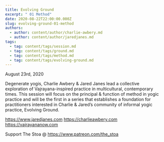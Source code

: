 ```yaml
---
title: Evolving Ground
excerpt: " 01 Method"
date: 2020-08-22T22:00:00.000Z
slug: evolving-ground-01-method
authors:
  - author: content/author/charlie-awbery.md
  - author: content/author/jaredjanes.md
tags:
  - tag: content/tags/session.md
  - tag: content/tags/ground.md
  - tag: content/tags/method.md
  - tag: content/tags/evolving-ground.md
---
```


August 23rd, 2020

Degenerate yogis, Charlie Awbery & Jared Janes lead a collective exploration of Vajrayana-inspired practice in multicultural, contemporary times. This session will focus on the principal & function of method in yogic practice and will be the first in a series that establishes a foundation for practitioners interested in Charlie & Jared’s community of informal yogic practice, Evolving Ground.

https://www.jaredjanes.com
https://charlieawbery.com
https://vajrayananow.com

Support The Stoa @ https://www.patreon.com/the_stoa
